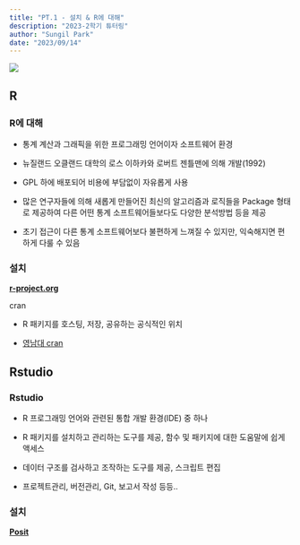 ```yaml
---
title: "PT.1 - 설치 & R에 대해"
description: "2023-2학기 튜터링"
author: "Sungil Park"
date: "2023/09/14"
---
```


![](../img/R_logo_2.png)

## R

### R에 대해

-   통계 계산과 그래픽을 위한 프로그래밍 언어이자 소프트웨어 환경

-   뉴질랜드 오클랜드 대학의 로스 이하카와 로버트 젠틀맨에 의해 개발(1992)

-   GPL 하에 배포되어 비용에 부담없이 자유롭게 사용

-   많은 연구자들에 의해 새롭게 만들어진 최신의 알고리즘과 로직들을 Package 형태로 제공하여 다른 어떤 통계 소프트웨어들보다도 다양한 분석방법 등을 제공

-   초기 접근이 다른 통계 소프트웨어보다 불편하게 느껴질 수 있지만, 익숙해지면 편하게 다룰 수 있음

### 설치

[**r-project.org**](https://www.r-project.org/)

cran

-   R 패키지를 호스팅, 저장, 공유하는 공식적인 위치

-   [영남대 cran](https://cran.yu.ac.kr/)

## Rstudio

### Rstudio

-   R 프로그래밍 언어와 관련된 통합 개발 환경(IDE) 중 하나

-   R 패키지를 설치하고 관리하는 도구를 제공, 함수 및 패키지에 대한 도움말에 쉽게 액세스

-   데이터 구조를 검사하고 조작하는 도구를 제공, 스크립트 편집

-   프로젝트관리, 버전관리, Git, 보고서 작성 등등..

### 설치

[**Posit**](https://posit.co/products/open-source/rstudio/)
